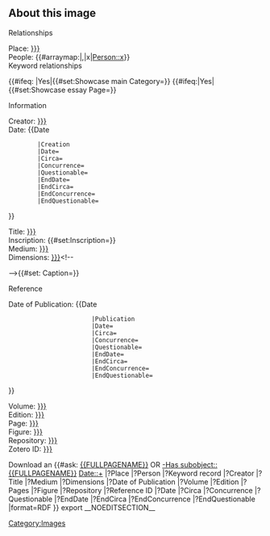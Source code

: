 <includeonly><div class="about-image-section">
== About this image ==
<div id="image-all" class="card-group my-2">
<div id="image-relationships" class="card text-dark bg-light">
<div class="card-header">Relationships</div>
<div class="card-body">
<div class="card-text">
;Place: [[Place::{{{Place|}}}]]
;People: {{#arraymap:{{{People|}}}|,|x|[[Person::x]]}}
;Keyword relationships
{{{Keyword relationships|}}}<!-- showcases
-->{{#ifeq:{{{Showcase main|}}} |Yes|{{#set:Showcase main Category={{{Showcase main Category|}}}}}<!--
-->{{#ifeq:{{{Showcase essay|}}}|Yes|{{#set:Showcase essay Page={{{Showcase essay Page|}}}}}
</div>
</div>
</div>
<div id="image-information" class="card text-dark bg-light">
<div class="card-header">Information</div>
<div class="card-body">
<div class="card-text">
;Creator: [[Creator::{{{Creator|}}}]]
;Date: {{Date
         |Creation
         |Date={{{Creation Date|}}}
         |Circa={{{Creation Circa|}}}
         |Concurrence={{{Creation Concurrence|}}}
         |Questionable={{{Creation Questionable|}}}
         |EndDate={{{Creation Date End|}}}
         |EndCirca={{{Creation Circa End|}}}
         |EndConcurrence={{{Creation Concurrence End|}}}
         |EndQuestionable={{{Creation Questionable End|}}}
}}
;Title: [[Title::{{{Title|}}}]]
;Inscription: {{#set:Inscription={{{Inscription|}}}}}{{{Inscription|}}}
;Medium: [[Medium::{{{Medium|}}}]]
;Dimensions: [[Dimensions::{{{Dimensions|}}}]]<!--
-->{{#set: Caption={{{Caption|}}}}} 
</div>
</div>
</div>
<div id="image-reference" class="card text-dark bg-light">
<div class="card-header">Reference</div>
<div class="card-body">
<div class="card-text">
;Date of Publication: {{Date
                        |Publication
                        |Date={{{Publication Date|}}}
                        |Circa={{{Publication Circa|}}}
                        |Concurrence={{{Publication Concurrence|}}}
                        |Questionable={{{Publication Questionable|}}}
                        |EndDate={{{Publication Date End|}}}
                        |EndCirca={{{Publication Circa End|}}}
                        |EndConcurrence={{{Publication Concurrence End|}}}
                        |EndQuestionable={{{Publication Questionable End|}}}
}}
;Volume: [[Volume::{{{Volume|}}}]]
;Edition: [[Edition::{{{Edition|}}}]]
;Page: [[Pages::{{{Page|}}}]]
;Figure: [[Figure::{{{Figure|}}}]]
;Repository: [[Repository::{{{Repository|}}}]]
;Zotero ID: [[Reference ID::{{{Reference ID|}}}]]
</div>
</div>
</div>
</div>
</div><!--- /about-image-section -->
Download an {{#ask:
[[{{FULLPAGENAME}}]] OR [[-Has subobject::{{FULLPAGENAME}}]] [[Date::+]]
|?Place
|?Person
|?Keyword record
|?Creator
|?Title
|?Medium
|?Dimensions
|?Date of Publication
|?Volume
|?Edition
|?Pages
|?Figure
|?Repository
|?Reference ID
|?Date
|?Circa
|?Concurrence
|?Questionable
|?EndDate
|?EndCirca
|?EndConcurrence
|?EndQuestionable
|format=RDF
}} export
[[Category:Images]]__NOEDITSECTION__
</includeonly>
